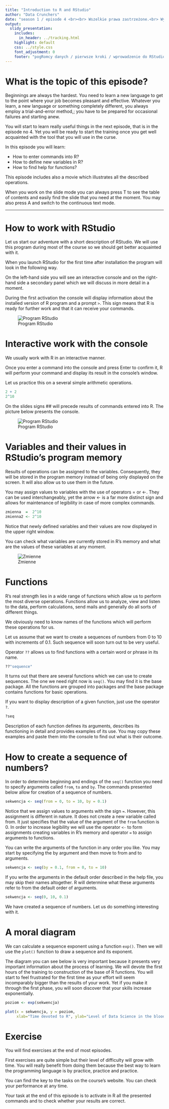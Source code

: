 ```yaml
---
title: "Introduction to R and RStudio"
author: "Data Crunchers"
date: "season 1 / episode 4 <br><br> Wszelkie prawa zastrzeżone.<br> Wykorzystanie możliwe wyłącznie za zgodą autora. <br><br><br><br>Press `A` to switch from slides to continuous text. <br> Press `T` to see the table of contents."
output:
  slidy_presentation:
    includes:
      in_header: ../tracking.html 
    highlight: default
    css: ../style.css
    font_adjustment: 0
    footer: "pogRomcy danych / pierwsze kroki / wprowadzenie do RStudio"
---
```


# What is the topic of this episode?

Beginnings are always the hardest. You need to learn a new language to get to the point where your job becomes pleasant and effective. Whatever you learn, a new language or something completely different, you always employ a trial-and-error method,; you have to be prepared for occasional failures and starting anew. 

You will start to learn really useful things in the next episode, that is in the episode no 4. Yet you will be ready to start the training once you get well acquainted with the tool that you will use in the curse.

In this episode you will learn:

- How to enter commands into R?
-	How to define new variables in R?
-	How to find help for functions?

This episode includes also a movie which illustrates all the described operations. 

When you work on the slide mode you can always press T to see the table of contents and easily find the slide that you need at the moment. You may also press A and switch to the continuous text mode. 

---

# How to work with RStudio

Let us start our adventure with a short description of RStudio. We will use this program during most of the course so we should get better acquainted with it. 

When you launch RStudio for the first time after installation the program will look in the following way.

On the left-hand side you will see an interactive console and on the right-hand side a secondary panel which we will discuss in more detail in a moment. 

During the first activation the console will display information about the installed version of R program and a prompt `>`. This sign means that R is ready for further work and that it can receive your commands.

![Program RStudio](figs/RStudio3.png)

# Interactive work with the console

We usually work with R in an interactive manner.  

Once you enter a command into the console and press Enter to confirm it, R will perform your command and display its result in the console’s window. 

Let us practice this on a several simple arithmetic operations. 

```r
2 + 2
2^10
```

On the slides signs ## will precede results of commands entered into R. The picture below presents the console. 

![Program RStudio](figs/RStudio6.png)

# Variables and their values in RStudio’s program memory

Results of operations can be assigned to the variables. Consequently, they will be stored in the program memory instead of being only displayed on the screen. It will also allow us to use them in the future. 

You may assign values to variables with the use of operators = or <-. They can be used interchangeably, yet the arrow <- is a far more distinct sign and allows for maintenance of legibility in case of more complex commands. 

```r
zmienna  =  2^10
zmienna2 <- 2^10 
```

Notice that newly defined variables and their values are now displayed in the upper right window. 

You can check what variables are currently stored in R’s memory and what are the values of these variables at any moment. 

![Zmienne](figs/RStudio4.png)

# Functions 

R’s real strength lies in a wide range of functions which allow us to perform the most diverse operations. Functions allow us to analyze, view and listen to the data, perform calculations, send mails and generally do all sorts of different things. 

We obviously need to know names of the functions which will perform these operations for us.

Let us assume that we want to create a sequences of numbers from 0 to 10 with increments of 0.1. Such sequence will soon turn out to be very useful. 

Operator `??` allows us to find functions with a certain word or phrase in its name. 

```r
??"sequence"
```

It turns out that there are several functions which we can use to create sequences. The one we need right now is `seq()`. You may find it is the base package. All the functions are grouped into packages and the base package contains functions for basic operations.

If you want to display description of a given function, just use the operator `?`.

```r
?seq
```

Description of each function defines its arguments, describes its functioning in detail and provides examples of its use. You may copy these examples and paste them into the console to find out what is their outcome. 

# How to create a sequence of numbers? 

In order to determine beginning and endings of the `seq()` function you need to specify arguments called `from`, `to` and `by`. The commands presented below allow for creation of a sequence of numbers. 

```r
sekwencja <- seq(from = 0, to = 10, by = 0.1)
```

Notice that we assign values to arguments with the sign `=`. However, this assignment is different in nature. It does not create a new variable called from. It just specifies that the value of the argument of the `from` function is 0. In order to increase legibility we will use the operator `<-` to form assignments creating variables in R’s memory and operator `=` to assign arguments to functions. 

You can write the arguments of the function in any order you like. You may start by specifying the by argument and then move to from and to arguments. 

```r
sekwencja <- seq(by = 0.1, from = 0, to = 10)
```

If you write the arguments in the default order described in the help file, you may skip their names altogether. R will determine what these arguments refer to from the default order of arguments. 

```r
sekwencja <- seq(0, 10, 0.1)
```

We have created a sequence of numbers. Let us do something interesting with it. 

# A moral diagram

We can calculate a sequence exponent using a function `exp()`. Then we will use the `plot()` function to draw a sequence and its exponent. 

The diagram you can see below is very important because it presents very important information about the process of learning. We will devote the first hours of the training to construction of the base of R functions. You will start to feel frustrated for the first time as your effort will seem incomparably bigger than the results of your work. Yet if you make it through the first phase, you will soon discover that your skills increase exponentially.

```r
poziom <- exp(sekwencja)

plot(x = sekwencja, y = poziom,
     xlab="Time devoted to R", ylab="Level of Data Science in the blood")
```

# Exercise

You will find exercises at the end of most episodes.  

First exercises are quite simple but their level of difficulty will grow with time. You will really benefit from doing them because the best way to learn the programming language is by practice, practice and practice. 

You can find the key to the tasks on the course’s website. You can check your performance at any time. 

Your task at the end of this episode is to activate in R all the presented commands and to check whether your results are correct. 

